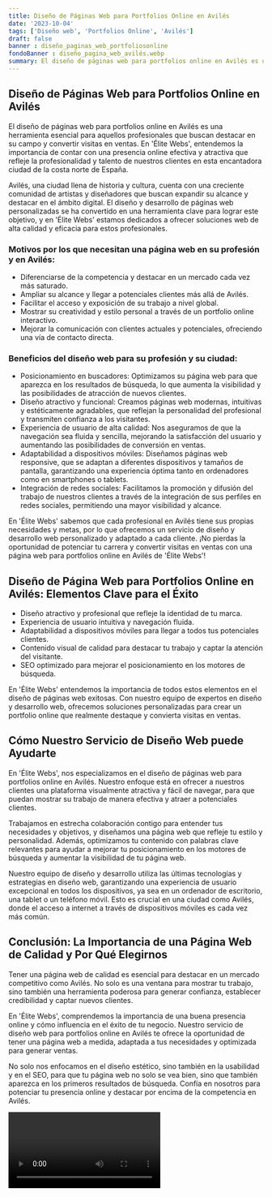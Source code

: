 ```yaml
---
title: Diseño de Páginas Web para Portfolios Online en Avilés
date: '2023-10-04'
tags: ['Diseño web', 'Portfolios Online', 'Avilés']
draft: false
banner : diseño_paginas_web_portfoliosonline
fondoBanner : diseño_pagina_web_avilés.webp
summary: El diseño de páginas web para portfolios online en Avilés es una herramienta esencial para aquellos profesionales que buscan destacar en su campo y convertir visitas en ventas. En 'Élite Webs', entendemos la importancia de contar con una presencia online efectiva y atractiva que refleje la profesionalidad y talento de nuestros clientes en esta encantadora ciudad de la costa norte de España.
---
```


## Diseño de Páginas Web para Portfolios Online en Avilés

El diseño de páginas web para portfolios online en Avilés es una herramienta esencial para aquellos profesionales que buscan destacar en su campo y convertir visitas en ventas. En 'Élite Webs', entendemos la importancia de contar con una presencia online efectiva y atractiva que refleje la profesionalidad y talento de nuestros clientes en esta encantadora ciudad de la costa norte de España.

Avilés, una ciudad llena de historia y cultura, cuenta con una creciente comunidad de artistas y diseñadores que buscan expandir su alcance y destacar en el ámbito digital. El diseño y desarrollo de páginas web personalizadas se ha convertido en una herramienta clave para lograr este objetivo, y en 'Élite Webs' estamos dedicados a ofrecer soluciones web de alta calidad y eficacia para estos profesionales.

### Motivos por los que necesitan una página web en su profesión y en Avilés:

- Diferenciarse de la competencia y destacar en un mercado cada vez más saturado.
- Ampliar su alcance y llegar a potenciales clientes más allá de Avilés.
- Facilitar el acceso y exposición de su trabajo a nivel global.
- Mostrar su creatividad y estilo personal a través de un portfolio online interactivo.
- Mejorar la comunicación con clientes actuales y potenciales, ofreciendo una vía de contacto directa.

### Beneficios del diseño web para su profesión y su ciudad:

- Posicionamiento en buscadores: Optimizamos su página web para que aparezca en los resultados de búsqueda, lo que aumenta la visibilidad y las posibilidades de atracción de nuevos clientes.
- Diseño atractivo y funcional: Creamos páginas web modernas, intuitivas y estéticamente agradables, que reflejan la personalidad del profesional y transmiten confianza a los visitantes.
- Experiencia de usuario de alta calidad: Nos aseguramos de que la navegación sea fluida y sencilla, mejorando la satisfacción del usuario y aumentando las posibilidades de conversión en ventas.
- Adaptabilidad a dispositivos móviles: Diseñamos páginas web responsive, que se adaptan a diferentes dispositivos y tamaños de pantalla, garantizando una experiencia óptima tanto en ordenadores como en smartphones o tablets.
- Integración de redes sociales: Facilitamos la promoción y difusión del trabajo de nuestros clientes a través de la integración de sus perfiles en redes sociales, permitiendo una mayor visibilidad y alcance.

En 'Élite Webs' sabemos que cada profesional en Avilés tiene sus propias necesidades y metas, por lo que ofrecemos un servicio de diseño y desarrollo web personalizado y adaptado a cada cliente. ¡No pierdas la oportunidad de potenciar tu carrera y convertir visitas en ventas con una página web para portfolios online en Avilés de 'Élite Webs'!

<GifSeo />

<Cta />

## Diseño de Página Web para Portfolios Online en Avilés: Elementos Clave para el Éxito

- Diseño atractivo y profesional que refleje la identidad de tu marca.
- Experiencia de usuario intuitiva y navegación fluida.
- Adaptabilidad a dispositivos móviles para llegar a todos tus potenciales clientes.
- Contenido visual de calidad para destacar tu trabajo y captar la atención del visitante.
- SEO optimizado para mejorar el posicionamiento en los motores de búsqueda.

En 'Élite Webs' entendemos la importancia de todos estos elementos en el diseño de páginas web exitosas. Con nuestro equipo de expertos en diseño y desarrollo web, ofrecemos soluciones personalizadas para crear un portfolio online que realmente destaque y convierta visitas en ventas. 

## Cómo Nuestro Servicio de Diseño Web puede Ayudarte

En 'Élite Webs', nos especializamos en el diseño de páginas web para portfolios online en Avilés. Nuestro enfoque está en ofrecer a nuestros clientes una plataforma visualmente atractiva y fácil de navegar, para que puedan mostrar su trabajo de manera efectiva y atraer a potenciales clientes.

Trabajamos en estrecha colaboración contigo para entender tus necesidades y objetivos, y diseñamos una página web que refleje tu estilo y personalidad. Además, optimizamos tu contenido con palabras clave relevantes para ayudar a mejorar tu posicionamiento en los motores de búsqueda y aumentar la visibilidad de tu página web.

Nuestro equipo de diseño y desarrollo utiliza las últimas tecnologías y estrategias en diseño web, garantizando una experiencia de usuario excepcional en todos los dispositivos, ya sea en un ordenador de escritorio, una tablet o un teléfono móvil. Esto es crucial en una ciudad como Avilés, donde el acceso a internet a través de dispositivos móviles es cada vez más común.

## Conclusión: La Importancia de una Página Web de Calidad y Por Qué Elegirnos

Tener una página web de calidad es esencial para destacar en un mercado competitivo como Avilés. No solo es una ventana para mostrar tu trabajo, sino también una herramienta poderosa para generar confianza, establecer credibilidad y captar nuevos clientes.

En 'Élite Webs', comprendemos la importancia de una buena presencia online y cómo influencia en el éxito de tu negocio. Nuestro servicio de diseño web para portfolios online en Avilés te ofrece la oportunidad de tener una página web a medida, adaptada a tus necesidades y optimizada para generar ventas.

No solo nos enfocamos en el diseño estético, sino también en la usabilidad y en el SEO, para que tu página web no solo se vea bien, sino que también aparezca en los primeros resultados de búsqueda. Confía en nosotros para potenciar tu presencia online y destacar por encima de la competencia en Avilés.

<Video />

<CtaBot job='Portfolios Online' city='Avilés'/>

<Gmaps query='Avilés+españa+maps' />